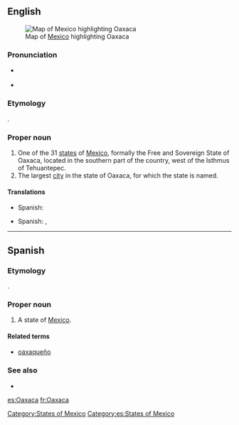 ==English==
[[File:Mexico map, MX-OAX.svg|thumb|Map of [[Mexico]] highlighting Oaxaca]]
===Pronunciation===
* {{a|US}} {{IPA|/wɑːˈhɑː.kɑː/|/wəˈhɑː.kɑː/}}
* {{audio|Es-Oaxaca.ogg|Audio}}

===Etymology===
{{etyl|nah}} {{term|Huaxyacac|Huāxyacac|place of guaje trees}}.

===Proper noun===
{{en-proper-noun}}

# One of the 31 [[states]] of [[Mexico]], formally the Free and Sovereign State of Oaxaca,  located in the southern part of the country, west of the Isthmus of Tehuantepec.
# The largest [[city]] in the state of Oaxaca, for which the state is named.

====Translations====
{{trans-top|state of Mexico}}
*Spanish: {{t+|es|Oaxaca|f}}
{{trans-mid}}
{{trans-bottom}}
{{trans-top|city}}
*Spanish: {{t|es|Oaxaca de Juárez|f}}, {{t+|es|Oaxaca|f}}
{{trans-mid}}
{{trans-bottom}}

[[Category:States of Mexico]]

----

==Spanish==

===Etymology===
{{etyl|nah|es}} {{term|Huaxyacac|Huāxyacac|place of guaje trees}}.

===Proper noun===
{{es-proper noun|f}}

# A state of [[Mexico]].

====Related terms====
*[[oaxaqueño]]

===See also===
* {{pedialite|lang=es}}

[[Category:es:States of Mexico]]

[[es:Oaxaca]]
[[fr:Oaxaca]]